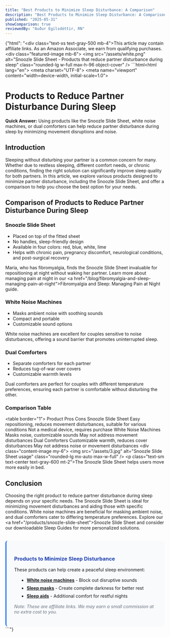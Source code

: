 ```yaml
---
title: "Best Products to Minimize Sleep Disturbance: A Comparison"
description: "Best Products to Minimize Sleep Disturbance: A Comparison"
published: "2025-05-31"
showComparison: true
reviewedBy: "Auður Egilsdóttir, RN"
---
```

{"html": "<div class=\"text-xs text-gray-500 mb-4\">This article may contain affiliate links. As an Amazon Associate, we earn from qualifying purchases.</div><div class=\"featured-image mb-6\">   <img src=\"/assets/white.png\" alt=\"Snoozle Slide Sheet - Products that reduce partner disturbance during sleep\" class=\"rounded-lg w-full max-h-96 object-cover\" />  </div>```html<!DOCTYPE html><html lang=\"en\"><head>  <meta charset=\"UTF-8\">  <meta name=\"viewport\" content=\"width=device-width, initial-scale=1.0\">  <title>Products to Reduce Partner Disturbance During Sleep</title></head><body><h1>Products to Reduce Partner Disturbance During Sleep</h1><p><strong>Quick Answer:</strong> Using products like the Snoozle Slide Sheet, white noise machines, or dual comforters can help reduce partner disturbance during sleep by minimizing movement disruptions and noise.</p><h2>Introduction</h2><p>Sleeping without disturbing your partner is a common concern for many. Whether due to restless sleeping, different comfort needs, or chronic conditions, finding the right solution can significantly improve sleep quality for both partners. In this article, we explore various products designed to minimize partner disturbance, including the Snoozle Slide Sheet, and offer a comparison to help you choose the best option for your needs.</p><h2>Comparison of Products to Reduce Partner Disturbance During Sleep</h2><h3>Snoozle Slide Sheet</h3><ul>  <li>Placed on top of the fitted sheet</li>  <li>No handles, sleep-friendly design</li>  <li>Available in four colors: red, blue, white, lime</li>  <li>Helps with chronic pain, pregnancy discomfort, neurological conditions, and post-surgical recovery</li></ul><p>Maria, who has fibromyalgia, finds the Snoozle Slide Sheet invaluable for repositioning at night without waking her partner. Learn more about managing pain at night in our <a href=\"/blog/fibromyalgia-and-sleep-managing-pain-at-night\">Fibromyalgia and Sleep: Managing Pain at Night</a> guide.</p><h3>White Noise Machines</h3><ul>  <li>Masks ambient noise with soothing sounds</li>  <li>Compact and portable</li>  <li>Customizable sound options</li></ul><p>White noise machines are excellent for couples sensitive to noise disturbances, offering a sound barrier that promotes uninterrupted sleep.</p><h3>Dual Comforters</h3><ul>  <li>Separate comforters for each partner</li>  <li>Reduces tug-of-war over covers</li>  <li>Customizable warmth levels</li></ul><p>Dual comforters are perfect for couples with different temperature preferences, ensuring each partner is comfortable without disturbing the other.</p><h3>Comparison Table</h3><table border=\"1\">  <tr>    <th>Product</th>    <th>Pros</th>    <th>Cons</th>  </tr>  <tr>    <td>Snoozle Slide Sheet</td>    <td>Easy repositioning, reduces movement disturbances, suitable for various conditions</td>    <td>Not a medical device, requires purchase</td>  </tr>  <tr>    <td>White Noise Machines</td>    <td>Masks noise, customizable sounds</td>    <td>May not address movement disturbances</td>  </tr>  <tr>    <td>Dual Comforters</td>    <td>Customizable warmth, reduces cover disturbances</td>    <td>May not address noise or movement disturbances</td>  </tr></table><div class=\"content-image my-6\">     <img src=\"/assets/3.jpg\" alt=\"Snoozle Slide Sheet usage\" class=\"rounded-lg mx-auto max-w-full\" />     <p class=\"text-sm text-center text-gray-600 mt-2\">The Snoozle Slide Sheet helps users move more easily in bed.</p>    </div><h2>Conclusion</h2><p>Choosing the right product to reduce partner disturbance during sleep depends on your specific needs. The Snoozle Slide Sheet is ideal for minimizing movement disturbances and aiding those with specific conditions. White noise machines are beneficial for masking ambient noise, and dual comforters cater to differing temperature preferences. Explore our <a href=\"/products/snoozle-slide-sheet\">Snoozle Slide Sheet</a> and consider our downloadable Sleep Guides for more personalized solutions.</p></body>
  <div style="margin-top: 2rem; padding: 1.5rem; background-color: #f8fafc; border-radius: 0.5rem; border-left: 4px solid #3b82f6;">
    <h3 style="color: #1e40af; margin-bottom: 1rem;">Products to Minimize Sleep Disturbance</h3>
    <p style="margin-bottom: 1rem;">These products can help create a peaceful sleep environment:</p>
    <ul style="margin-left: 1rem;">
      <li style="margin-bottom: 0.5rem;"><strong><a href="https://amzn.to/4dvPhrj" target="_blank" rel="nofollow">White noise machines</a></strong> - Block out disruptive sounds</li>
      <li style="margin-bottom: 0.5rem;"><strong><a href="https://amzn.to/45lg1Ja" target="_blank" rel="nofollow">Sleep masks</a></strong> - Create complete darkness for better rest</li>
      <li style="margin-bottom: 0.5rem;"><strong><a href="https://amzn.to/4mqltkd" target="_blank" rel="nofollow">Sleep aids</a></strong> - Additional comfort for restful nights</li>
    </ul>
    <p style="font-size: 0.875rem; color: #6b7280; margin-top: 1rem;"><em>Note: These are affiliate links. We may earn a small commission at no extra cost to you.</em></p>
  </div>

</html>```"}
